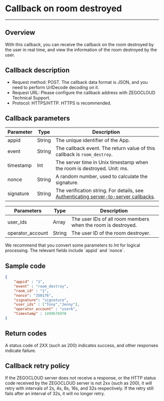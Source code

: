# Callback on room destroyed

---

## Overview

With this callback, you can receive the callback on the room destroyed by the user in real time, and view the information of the room destroyed by the user.

## Callback description

- Request method: POST.
  <Note title="Note">
  The callback data format is JSON, and you need to perform UrlDecode decoding on it.
  </Note>
- Request URL: Please configure the callback address with ZEGOCLOUD Technical Support.
- Protocol: HTTPS/HTTP. HTTPS is recommended.


## Callback parameters

| Parameter | Type | Description |
|------|------|------|
| appid | String | The unique identifier of the App. |
| event | String | The callback event. The return value of this callback is `room_destroy`. |
| timestamp | Int | The server time in Unix timestamp when the room is destroyed. Unit: ms. |
| nonce | String | A random number, used to calculate the signature. |
| signature | String | The verification string. For details, see [Authenticating server-to-server callbacks](../Authenticating%20server-to-server%20callbacks.mdx).

| Parameters | Type | Description |
|------|------|------|
| user_ids | Array | The user IDs of all room members when the room is destroyed. |
| operator_account | String | The user ID of the room destroyer. |

<Note title="Note">
We recommend that you convert some parameters to Int for logical processing. The relevant fields include `appid` and `nonce`.
</Note>

## Sample code

```json
{
    "appid" : "1",
    "event" : "room_destroy",
    "room_id" : "1",
    "nonce": "350176",
    "signature": "signature",
    "user_ids" : ["Tony","Jenny"],
    "operator_account" : "userA",
    "timestamp" : 1499676978
}
```

## Return codes

A status code of 2XX (such as 200) indicates success, and other responses indicate failure.

## Callback retry policy

If the ZEGOCLOUD server does not receive a response, or the HTTP status code received by the ZEGOCLOUD server is not 2xx (such as 200), it will retry with intervals of 2s, 4s, 8s, 16s, and 32s respectively. If the retry still fails after an interval of 32s, it will no longer retry.